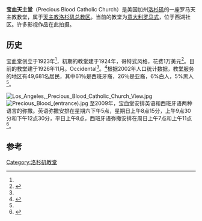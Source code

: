 {{coord|34|03|54|N|118|17|02|W|display=title}}
{{Infobox church
| name                 = 宝血天主堂 
| image                = Precious Blood Catholic Church, Los Angeles.JPG
| location             = 美国加州[[洛杉矶|洛杉矶]] S. Occidental 大道435号
| denomination         = [[罗马天主教|罗马天主教]]
| website              = [http://www.parishesonline.com/Scripts/HostedSites/Org.asp?ID=16852 www.parishesonline.com]
| founded date         = 1923年
| dedicated date       = 1926年11月
| architectural type   = 意大利罗马式
| diocese              = [[天主教洛杉矶总教区|天主教洛杉矶总教区]]
}}
'''宝血天主堂'''（Precious Blood Catholic Church）是美国加州[[洛杉矶|洛杉矶]]的一座罗马天主教教堂，属于[[天主教洛杉矶总教区|天主教洛杉矶总教区]]。当前的教堂为[[罗马式建筑|意大利罗马式]]，位于西湖社区。许多影视作品在此拍摄。

==历史==
宝血堂创立于1923年<ref name=PB/>，初期的教堂建于1924年，哥特式风格，花费1万美元<ref name=LAT2>{{cite news|title=Two New Churches Dedicated|newspaper=Los Angeles Times|date=1924-05-05|accessdate=2009-11-25}}</ref>。目前的教堂建于1926年11月。Occidental<ref name=PB/>。<ref name=PB>{{cite web|title=Mission Journey: USA: The Beginnings|publisher=Friend and Disciples USA|url=http://www.freewebs.com/friendsanddisciplesusa/missionjourney.htm|accessdate=2009-11-25|deadurl=yes|archiveurl=https://web.archive.org/web/20121022170117/http://www.freewebs.com/friendsanddisciplesusa/missionjourney.htm|archivedate=2012-10-22}}</ref>根据2002年人口统计数据，教堂服务的地区有49,681名居民，其中61％是西班牙裔，26％是亚裔，6%白人，5%黑人<ref name=PB/>。

[[File:Los_Angeles,_Precious_Blood_Catholic_Church_View.jpg|thumb]]                                                                                                                                                                                                                                                                                                                                                                                                                                                                                                                                                                                                                                                                                                                                                                                                                                                                                                                                                                                                                                       [[File:Precious_Blood_(entrance).jpg|thumb]]
至2009年，宝血堂安排英语和西班牙语两种语言的弥撒。英语弥撒安排在星期六下午5点，星期日上午8点15分，上午9点30分和下午12点30分，平日上午8点，西班牙语弥撒安排在周日上午7点和上午11点<ref>{{cite web|title=Precious Blood web site|publisher=Precious Blood Catholic Church|url=http://www.parishesonline.com/Scripts/HostedSites/Org.asp?ID=16852|accessdate=2009-11-24|archive-date=2012-09-06|archive-url=https://archive.today/20120906122650/http://www.parishesonline.com/Scripts/HostedSites/Org.asp?ID=16852|dead-url=yes}}</ref>。

==参考==
{{reflist|35em}}
[[Category:洛杉矶教堂|Category:洛杉矶教堂]]